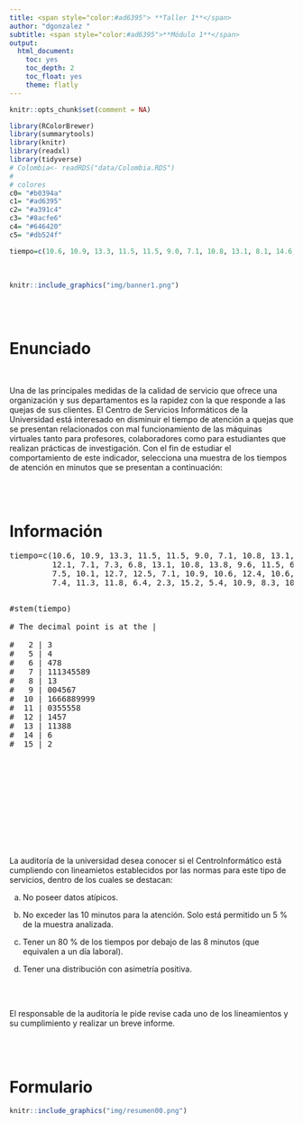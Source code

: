 ```yaml
---
title: <span style="color:#ad6395"> **Taller 1**</span>  
author: "dgonzalez "
subtitle: <span style="color:#ad6395">**Módulo 1**</span> 
output:
  html_document:
    toc: yes
    toc_depth: 2
    toc_float: yes
    theme: flatly
---
```


```r
knitr::opts_chunk$set(comment = NA)

library(RColorBrewer)
library(summarytools)
library(knitr)
library(readxl)
library(tidyverse)
# Colombia<- readRDS("data/Colombia.RDS")
# 
# colores
c0= "#b0394a"
c1= "#ad6395"
c2= "#a391c4"
c3= "#8acfe6"
c4= "#646420"
c5= "#db524f"

tiempo=c(10.6, 10.9, 13.3, 11.5, 11.5, 9.0, 7.1, 10.8, 13.1, 8.1, 14.6, 9.4, 12.1, 7.1, 7.3, 6.8, 13.1, 10.8, 13.8, 9.6, 11.5, 6.7, 7.8, 9.7, 9.5, 7.5, 10.1, 12.7, 12.5, 7.1, 10.9, 10.6, 12.4, 10.6, 9.0, 7.5, 11.5, 7.4, 11.3, 11.8, 6.4, 2.3, 15.2, 5.4, 10.9, 8.3, 10.9, 7.9, 13.8, 11.0)
```

<br/>


```r
knitr::include_graphics("img/banner1.png")
```

<br/><br/>

# **Enunciado**

<br/>

Una de las principales medidas de la calidad de servicio que ofrece una organización y sus departamentos es la rapidez con la que responde a las quejas de sus clientes. El Centro de Servicios Informáticos de la Universidad está interesado en disminuir el tiempo de atención a quejas que se presentan relacionados con mal funcionamiento de las máquinas virtuales tanto para profesores, colaboradores como para estudiantes que realizan prácticas de investigación. Con el fin de estudiar el comportamiento de este indicador, selecciona una muestra de los tiempos de atención en minutos que se presentan a continuación:

<br/><br/>

# **Información**

<!-- ```{r} -->
<!-- tiempo=c(10.6, 10.9, 13.3, 11.5, 11.5, 9.0, 7.1, 10.8, 13.1, 8.1, 14.6, 9.4, 12.1, 7.1, 7.3, 6.8, 13.1, 10.8, 13.8, 9.6, 11.5, 6.7, 7.8, 9.7, 9.5, 7.5, 10.1, 12.7, 12.5, 7.1, 10.9, 10.6, 12.4, 10.6, 9.0, 7.5, 11.5, 7.4, 11.3, 11.8, 6.4, 2.3, 15.2, 5.4, 10.9, 8.3, 10.9, 7.9, 13.8, 11.0) -->

<!-- #stem(tiempo) -->

<!-- # The decimal point is at the | -->

<!-- #   2 | 3 -->
<!-- #   5 | 4 -->
<!-- #   6 | 478 -->
<!-- #   7 | 111345589 -->
<!-- #   8 | 13 -->
<!-- #   9 | 004567 -->
<!-- #  10 | 1666889999 -->
<!-- #  11 | 0355558 -->
<!-- #  12 | 1457 -->
<!-- #  13 | 11388 -->
<!-- #  14 | 6 -->
<!-- #  15 | 2 -->

<!-- cat("sum(tiempo) = ", sum(tiempo), "\n") -->
<!-- cat("sum(tiempo^2) = ",sum(tiempo^2), "\n") -->
<!-- cat("sum(tiempo-mean(tiempo)^1) = ",sum(tiempo-mean(tiempo)^1), "\n") -->
<!-- cat("sum((tiempo-mean(tiempo))^2)",sum((tiempo-mean(tiempo))^2), "\n") -->
<!-- cat("sum((tiempo-mean(tiempo))^3)",sum((tiempo-mean(tiempo))^3), "\n") -->
<!-- cat("sum((tiempo-mean(tiempo))^4)", sum((tiempo-mean(tiempo))^4), "\n") -->
<!-- ``` -->
<pre>
tiempo=c(10.6, 10.9, 13.3, 11.5, 11.5, 9.0, 7.1, 10.8, 13.1, 8.1, 14.6, 9.4, 
         12.1, 7.1, 7.3, 6.8, 13.1, 10.8, 13.8, 9.6, 11.5, 6.7, 7.8, 9.7, 9.5, 
         7.5, 10.1, 12.7, 12.5, 7.1, 10.9, 10.6, 12.4, 10.6, 9.0, 7.5, 11.5, 
         7.4, 11.3, 11.8, 6.4, 2.3, 15.2, 5.4, 10.9, 8.3, 10.9, 7.9, 13.8,11.0)

</pre>

<pre>
#stem(tiempo)

# The decimal point is at the |

#   2 | 3
#   5 | 4
#   6 | 478
#   7 | 111345589
#   8 | 13
#   9 | 004567
#  10 | 1666889999
#  11 | 0355558
#  12 | 1457
#  13 | 11388
#  14 | 6
#  15 | 2


<!-- sum(tiempo)  =  500.7  -->
<!-- sum(tiempo^2) =  5350.37  -->
<!-- sum(tiempo-mean(tiempo)^1)   =    3.463896e-14  -->
<!-- sum((tiempo-mean(tiempo))^2) =  336.3602  -->
<!-- sum((tiempo-mean(tiempo))^3) = -330.4283  -->
<!-- sum((tiempo-mean(tiempo))^4) = 6910.703  -->
</pre> 

<br/><br/>

<!-- ```{r} -->
<!-- sort(tiempo) -->
<!-- ``` -->

La auditorı́a de la universidad desea conocer si el CentroInformático está cumpliendo con lineamietos establecidos por las normas para este tipo de servicios, dentro
de los cuales se destacan:


a. No poseer datos atı́picos.

b. No exceder las 10 minutos para la atención. Solo está permitido un 5 % de la muestra analizada.

c. Tener un 80 % de los tiempos por debajo de las 8 minutos (que equivalen a un dı́a laboral).

d. Tener una distribución con asimetrı́a positiva.

<br/><br/>

El responsable de la auditorı́a le pide revise cada uno de los lineamientos y su cumplimiento y realizar un breve informe.

<br/><br/>

# **Formulario**

```r
knitr::include_graphics("img/resumen00.png")
```

<br/><br/>



